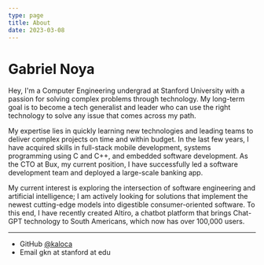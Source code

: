 ```yaml
---
type: page
title: About
date: 2023-03-08
---
```


# Gabriel Noya

Hey, I'm a Computer Engineering undergrad at Stanford University with a passion for solving
complex problems through technology. My long-term goal is to become a tech generalist and leader who
can use the right technology to solve any issue that comes across my path.

My expertise lies in quickly learning new technologies and leading teams to deliver complex projects on time
and within budget. In the last few years, I have acquired skills in full-stack mobile development, systems programming
using C and C++, and embedded software development. As the CTO at Bux, my current position, I have successfully led a software development
team and deployed a large-scale banking app.

My current interest is exploring the intersection of software engineering and artificial intelligence;
I am actively looking for solutions that implement the newest cutting-edge models into digestible
consumer-oriented software. To this end, I have recently created Altiro, a chatbot platform that brings Chat-GPT technology to
South Americans, which now has over 100,000 users.

---

- GitHub [@kaloca](https://github.com/kaloca)
- Email gkn at stanford at edu
